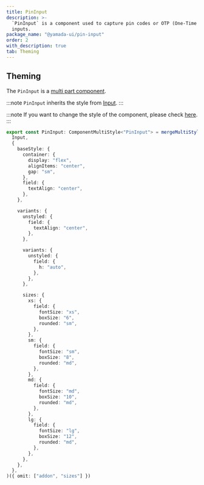 ```yaml
---
title: PinInput
description: >-
  `PinInput` is a component used to capture pin codes or OTP (One-Time Password)
  inputs.
package_name: "@yamada-ui/pin-input"
order: 2
with_description: true
tab: Theming
---
```


## Theming

The `PinInput` is a [multi part component](/styled-system/theming/component-styles#multi-part-components).

:::note
`PinInput` inherits the style from [Input](/components/forms/input).
:::

:::note
If you want to change the style of the component, please check [here](/styled-system/theming/customize-theme#changing-the-style-of-components).
:::

```ts
export const PinInput: ComponentMultiStyle<"PinInput"> = mergeMultiStyle(
  Input,
  {
    baseStyle: {
      container: {
        display: "flex",
        alignItems: "center",
        gap: "sm",
      },
      field: {
        textAlign: "center",
      },
    },

    variants: {
      unstyled: {
        field: {
          textAlign: "center",
        },
      },

      variants: {
        unstyled: {
          field: {
            h: "auto",
          },
        },
      },

      sizes: {
        xs: {
          field: {
            fontSize: "xs",
            boxSize: "6",
            rounded: "sm",
          },
        },
        sm: {
          field: {
            fontSize: "sm",
            boxSize: "8",
            rounded: "md",
          },
        },
        md: {
          field: {
            fontSize: "md",
            boxSize: "10",
            rounded: "md",
          },
        },
        lg: {
          field: {
            fontSize: "lg",
            boxSize: "12",
            rounded: "md",
          },
        },
      },
    },
  },
)({ omit: ["addon", "sizes"] })
```
